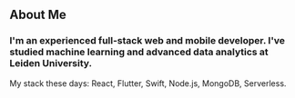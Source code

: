 ## About Me

### I'm an experienced full-stack web and mobile developer. I've studied machine learning and advanced data analytics at Leiden University.

My stack these days: React, Flutter, Swift, Node.js, MongoDB, Serverless. 